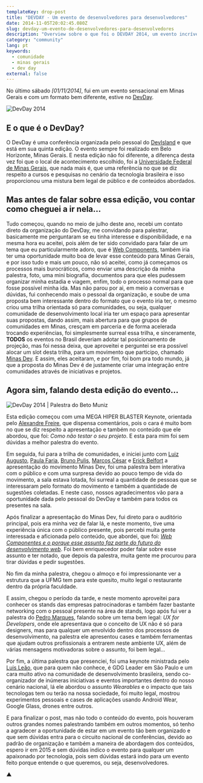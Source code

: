 ```yaml
---
templateKey: drop-post
title: "DEVDAY - Um evento de desenvolvedores para desenvolvedores"
date: 2014-11-05T20:02:45.080Z
slug: devday-um-evento-de-desenvolvedores-para-desenvolvedores
description: "Overview sobre o que foi o DEVDAY 2014, um evento incrível de desenvolvedores para desenvolvedores."
category: "community"
lang: pt
keywords:
  - comunidade
  - minas gerais
  - dev day
external: false
---
```


No último sábado _[01/11/2014]_, fui em um evento sensacional em Minas Gerais e com um formato bem diferente, estive no [DevDay](https://devday.devisland.com/).

![DevDay 2014](https://i.imgur.com/rXnRdVA.jpg)

## E o que é o DevDay?

O DevDay é uma conferência organizada pelo pessoal do [DevIsland](https://twitter.com/DevIsland) e que está em sua quinta edição. O evento sempre foi realizado em Belo Horizonte, Minas Gerais. E nesta edição não foi diferente, a diferença desta vez foi que o local de acontecimento escolhido, foi a [Universidade Federal de Minas Gerais](https://www.ufmg.br/), que nada mais é, que uma referência no que se diz respeito a cursos e pesquisas no cenário da tecnologia brasileira e isso proporcionou uma mistura bem legal de público e de conteúdos abordados.

## Mas antes de falar sobre essa edição, vou contar como cheguei a ir nela...

Tudo começou, quando no meio de julho deste ano, recebi um contato direto da organização do DevDay, me convidando para palestrar, basicamente me perguntaram se eu tinha interesse e disponibilidade, e na mesma hora eu aceitei, pois além de ter sido convidado para falar de um tema que eu particularmente adoro, que é [Web Components](https://www.w3.org/TR/components-intro/), também iria ter uma oportunidade muito boa de levar esse conteúdo para Minas Gerais, e por isso tudo e mais um pouco, não só aceitei, como já começamos os processos mais burocráticos, como enviar uma descrição da minha palestra, foto, uma mini biografia, documentos para que eles pudessem organizar minha estadia e viagem, enfim, todo o processo normal para que fosse possível minha ida. Mas não parou por ai, em meio a conversas e dúvidas, fui conhecendo mais o pessoal da organização, e soube de uma proposta bem interessante dentro do formato que o evento iria ter, o mesmo criou uma trilha orientada só para comunidades, ou seja, qualquer comunidade de desenvolvimento local iria ter um espaço para apresentar suas propostas, dando assim, mais abertura para que grupos de comunidades em Minas, cresçam em parceria e de forma acelerada trocando experiências, foi simplesmente surreal essa trilha, e sinceramente, **TODOS** os eventos no Brasil deveriam adotar tal posicionamento de projeção, mas foi nessa deixa, que aproveitei e perguntei se era possível alocar um slot desta trilha, para um movimento que participo, chamado [Minas Dev](https://minasdev.org/). E assim, eles aceitaram, e por fim, foi bom pra todo mundo, já que a proposta do Minas Dev é de justamente criar uma integração entre comunidades através de iniciativas e projetos.

## Agora sim, falando desta edição do evento...

![DevDay 2014 | Palestra do Beto Muniz](https://i.imgur.com/ckSKDJd.jpg)

Esta edição começou com uma MEGA HIPER BLASTER Keynote, orientada pelo [Alexandre Freire](https://twitter.com/freire_da_silva), que dispensa comentários, pois o cara é muito bom no que se diz respeito a apresentação e também no conteúdo que ele abordou, que foi: _Como não testar o seu projeto_. E esta para mim foi sem dúvidas a melhor palestra do evento.

Em seguida, fui para a trilha de comunidades, e iniciei junto com [Luiz Augusto](https://twitter.com/lurimendes), [Paula Faria](https://twitter.com/paulahfaria), [Bruno Pulis](https://twitter.com/brunopulis), [Marcos César](https://twitter.com/marcovincit) e [Erick Belfort](https://twitter.com/ErickBelfy) a apresentação do movimento Minas Dev, foi uma palestra bem interativa com o público e com uma surpresa devido ao pouco tempo de vida do movimento, a sala estava lotada, foi surreal a quantidade de pessoas que se interessaram pelo formato do movimento e também a quantidade de sugestões coletadas. E neste caso, nossos agradecimentos vão para a oportunidade dada pelo pessoal do DevDay e também para todos os presentes na sala.

Após finalizar a apresentação do Minas Dev, fui direto para o auditório principal, pois era minha vez de falar lá, e neste momento, tive uma experiência única com o público presente, pois percebi muita gente interessada e aficionada pelo conteúdo, que abordei, que foi: _[Web Componentes e o porque esse assunto faz parte do futuro do desenvolvimento web](https://speakerdeck.com/obetomuniz/web-components-a-proxima-revolucao-do-desenvolvimento-web)_. Foi bem enriquecedor poder falar sobre esse assunto e ter notado, que depois da palestra, muita gente me procurou para tirar dúvidas e pedir sugestões.

No fim da minha palestra, chegou o almoço e foi impressionante ver a estrutura que a UFMG tem para este quesito, muito legal o restaurante dentro da própria faculdade.

E assim, chegou o período da tarde, e neste momento aproveitei para conhecer os stands das empresas patrocinadoras e também fazer bastante networking com o pessoal presente na área de stands, logo após fui ver a palestra do [Pedro Marques](https://twitter.com/pedro_designer), falando sobre um tema bem legal: _UX for Developers_, onde ele apresentava que o conceito de UX não é só para designers, mas para qualquer um envolvido dentro dos processos de desenvolvimento, na palestra ele apresentou cases e também ferramentas que ajudam outros profissionais a entrarem neste ambiente UX, além de várias mensagens motivadoras sobre o assunto, foi bem legal...

Por fim, a última palestra que presenciei, foi uma keynote ministrada pelo [Luis Leão](https://twitter.com/luisleao), que para quem não conhece, é GDG Leader em São Paulo e um cara muito ativo na comunidade de desenvolvimento brasileira, sendo co-organizador de inúmeras iniciativas e eventos importantes dentro do nosso cenário nacional, lá ele abordou o assunto _Wearables_ e o impacto que tais tecnologas tem ou terão na nossa sociedade, foi muito legal, mostrou experimentos pessoais e cases de aplicações usando Android Wear, Google Glass, drones entre outros.

E para finalizar o post, mas não todo o conteúdo do evento, pois houveram outros grandes nomes palestrando também em outros momentos, só tenho a agradecer a oportunidade de estar em um evento tão bem organizado e que sem dúvidas entra para o circuito nacional de conferências, devido ao padrão de organização e também a maneira de abordagem dos conteúdos, espero ir em 2015 e sem dúvidas indico o evento para qualquer um apaixonado por tecnologia, pois sem dúvidas estará indo para um evento feito porque entende o que queremos, ou seja, desenvolvedores.

▲
